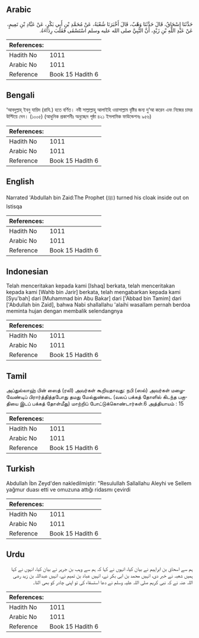 ## Arabic


<div dir="rtl" lang="ar" style={{fontSize:'larger',backgroundColor:'#f8f9fa',padding:20}}>
حَدَّثَنَا إِسْحَاقُ، قَالَ حَدَّثَنَا وَهْبٌ، قَالَ أَخْبَرَنَا شُعْبَةُ، عَنْ مُحَمَّدِ بْنِ أَبِي بَكْرٍ، عَنْ عَبَّادِ بْنِ تَمِيمٍ، عَنْ عَبْدِ اللَّهِ بْنِ زَيْدٍ، أَنَّ النَّبِيَّ صلى الله عليه وسلم اسْتَسْقَى فَقَلَبَ رِدَاءَهُ‏.‏
</div>
<div style={{backgroundColor:'#f8f9fa',padding:20, marginBottom: 10}}><table> <thead> <tr> <th>References:</th> <th></th> </tr> </thead> <tbody><tr><td>Hadith No</td><td>1011</td></tr><tr><td>Arabic No</td><td>1011</td></tr><tr><td>Reference</td><td>Book 15 Hadith 6</td></tr></tbody></table></div>

## Bengali


<div dir="ltr" lang="bn" style={{fontSize:'larger',backgroundColor:'#f8f9fa',padding:20}}>
‘আবদুল্লাহ্ ইবনু যায়িদ (রাযি.) হতে বর্ণিত। নবী সাল্লাল্লাহু আলাইহি ওয়াসাল্লাম বৃষ্টির জন্য দু‘আ করেন এবং নিজের চাদর উল্টিয়ে দেন। (১০০৫) (আধুনিক প্রকাশনীঃ অনুচ্ছেদ পৃষ্ঠা ৪২১ ইসলামিক ফাউন্ডেশনঃ ৯৫৬)
</div>
<div style={{backgroundColor:'#f8f9fa',padding:20, marginBottom: 10}}><table> <thead> <tr> <th>References:</th> <th></th> </tr> </thead> <tbody><tr><td>Hadith No</td><td>1011</td></tr><tr><td>Arabic No</td><td>1011</td></tr><tr><td>Reference</td><td>Book 15 Hadith 6</td></tr></tbody></table></div>

## English


<div dir="ltr" lang="en" style={{fontSize:'larger',backgroundColor:'#f8f9fa',padding:20}}>
Narrated 'Abdullah bin Zaid:The Prophet (ﷺ) turned his cloak inside out on Istisqa
</div>
<div style={{backgroundColor:'#f8f9fa',padding:20, marginBottom: 10}}><table> <thead> <tr> <th>References:</th> <th></th> </tr> </thead> <tbody><tr><td>Hadith No</td><td>1011</td></tr><tr><td>Arabic No</td><td>1011</td></tr><tr><td>Reference</td><td>Book 15 Hadith 6</td></tr></tbody></table></div>

## Indonesian


<div dir="ltr" lang="id" style={{fontSize:'larger',backgroundColor:'#f8f9fa',padding:20}}>
Telah menceritakan kepada kami [Ishaq] berkata, telah menceritakan kepada kami [Wahb bin Jarir] berkata, telah mengabarkan kepada kami [Syu'bah] dari [Muhammad bin Abu Bakar] dari ['Abbad bin Tamim] dari ['Abdullah bin Zaid], bahwa Nabi shallallahu 'alaihi wasallam pernah berdoa meminta hujan dengan membalik selendangnya
</div>
<div style={{backgroundColor:'#f8f9fa',padding:20, marginBottom: 10}}><table> <thead> <tr> <th>References:</th> <th></th> </tr> </thead> <tbody><tr><td>Hadith No</td><td>1011</td></tr><tr><td>Arabic No</td><td>1011</td></tr><tr><td>Reference</td><td>Book 15 Hadith 6</td></tr></tbody></table></div>

## Tamil


<div dir="ltr" lang="ta" style={{fontSize:'larger',backgroundColor:'#f8f9fa',padding:20}}>
அப்துல்லாஹ் பின் ஸைத் (ரலி) அவர்கள் கூறியதாவது: நபி (ஸல்) அவர்கள் மழைவேண்டிப் பிரார்த்தித்தபோது தமது மேல்துண்டை (வலப் பக்கத் தோளில் கிடந்த பகுதியை இடப் பக்கத் தோள்மீது) மாற்றிப் போட்டுக்கொண்டார்கள்.6 அத்தியாயம் : 15
</div>
<div style={{backgroundColor:'#f8f9fa',padding:20, marginBottom: 10}}><table> <thead> <tr> <th>References:</th> <th></th> </tr> </thead> <tbody><tr><td>Hadith No</td><td>1011</td></tr><tr><td>Arabic No</td><td>1011</td></tr><tr><td>Reference</td><td>Book 15 Hadith 6</td></tr></tbody></table></div>

## Turkish


<div dir="ltr" lang="tr" style={{fontSize:'larger',backgroundColor:'#f8f9fa',padding:20}}>
Abdullah İbn Zeyd'den nakledilmiştir: "Resulullah Sallallahu Aleyhi ve Sellem yağmur duası etti ve omuzuna attığı ridasmı çevirdi
</div>
<div style={{backgroundColor:'#f8f9fa',padding:20, marginBottom: 10}}><table> <thead> <tr> <th>References:</th> <th></th> </tr> </thead> <tbody><tr><td>Hadith No</td><td>1011</td></tr><tr><td>Arabic No</td><td>1011</td></tr><tr><td>Reference</td><td>Book 15 Hadith 6</td></tr></tbody></table></div>

## Urdu


<div dir="rtl" lang="ur" style={{fontSize:'larger',backgroundColor:'#f8f9fa',padding:20}}>
ہم سے اسحاق بن ابراہیم نے بیان کیا، انہوں نے کہا کہ ہم سے وہب بن جریر نے بیان کیا، انہوں نے کہا ہمیں شعبہ نے خبر دی، انہیں محمد بن ابی بکر نے، انہیں عباد بن تمیم نے، انہیں عبداللہ بن زید رضی اللہ عنہ نے کہ نبی کریم صلی اللہ علیہ وسلم نے دعا استسقاء کی تو اپنی چادر کو بھی الٹا۔
</div>
<div style={{backgroundColor:'#f8f9fa',padding:20, marginBottom: 10}}><table> <thead> <tr> <th>References:</th> <th></th> </tr> </thead> <tbody><tr><td>Hadith No</td><td>1011</td></tr><tr><td>Arabic No</td><td>1011</td></tr><tr><td>Reference</td><td>Book 15 Hadith 6</td></tr></tbody></table></div>